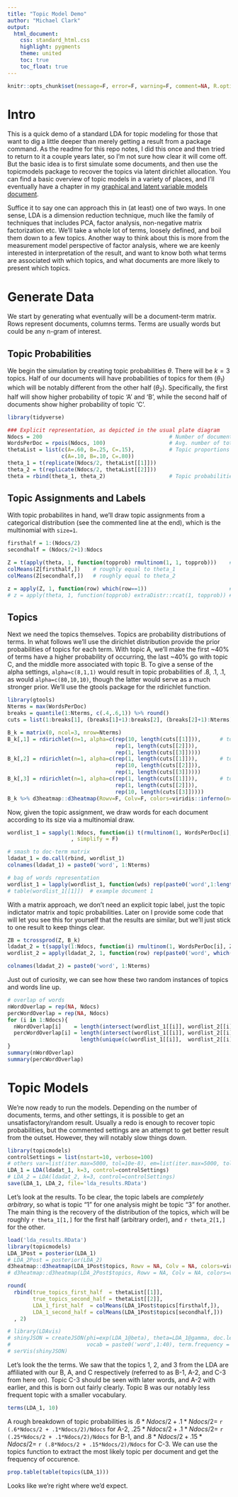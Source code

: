```yaml
---
title: "Topic Model Demo"
author: "Michael Clark"
output: 
  html_document: 
    css: standard_html.css
    highlight: pygments
    theme: united
    toc: true
    toc_float: true
---
```


```r
knitr::opts_chunk$set(message=F, error=F, warning=F, comment=NA, R.options=list(width=120), cache=T)
```
# Intro

This is a quick demo of a standard LDA for topic modeling for those that want to dig a little deeper than merely getting a result from a package command. As the readme for this repo notes, I did this once and then tried to return to it a couple years later, so I'm not sure how clear it will come off. But the basic idea is to first simulate some documents, and then use the <span class="pack">topicmodels</span> package to recover the topics via latent dirichlet allocation.  You can find a basic overview of topic models in a variety of places, and I'll eventually have a chapter in my [graphical and latent variable models document](http://m-clark.github.io/docs/sem). 

Suffice it to say one can approach this in (at least) one of two ways. In one sense, LDA is a dimension reduction technique, much like the family of techniques that includes PCA, factor analysis, non-negative matrix factorization etc.  We'll take a whole lot of terms, loosely defined, and boil them down to a few topics.  Another way to think about this is more from the measurement model perspective of factor analysis, where we are keenly interested in interpretation of the result, and want to know both what terms are associated with which topics, and what documents are more likely to present which topics.



# Generate Data

We start by generating what eventually will be a document-term matrix.  Rows represent documents, columns terms.  Terms are usually words but could be any n-gram of interest.

## Topic Probabilities

We begin the simulation by creating topic probabilities $\theta$. There will be $k=3$ topics. Half of our documents will have probabilities of topics for them ($\theta_1$) which will be notably different from the other half ($\theta_2$).   Specifically, the first half will show higher probability of topic 'A' and 'B', while the second half of documents show higher probability of topic 'C'.

```r
library(tidyverse)

### Explicit representation, as depicted in the usual plate diagram
Ndocs = 200                                        # Number of documents
WordsPerDoc = rpois(Ndocs, 100)                    # Avg. number of total words/terms in a document
thetaList = list(c(A=.60, B=.25, C=.15),           # Topic proportions for first and second half of data 
                 c(A=.10, B=.10, C=.80))
theta_1 = t(replicate(Ndocs/2, thetaList[[1]]))
theta_2 = t(replicate(Ndocs/2, thetaList[[2]]))
theta = rbind(theta_1, theta_2)                    # Topic probabilities for all 500 docs
```

## Topic Assignments and Labels

With topic probabilites in hand, we'll draw topic assignments from a categorical distribution (see the commented line at the end), which is the multinomial with `size=1`. 

```r
firsthalf = 1:(Ndocs/2)
secondhalf = (Ndocs/2+1):Ndocs

Z = t(apply(theta, 1, function(topprob) rmultinom(1, 1, topprob)))    # draw topic assignment
colMeans(Z[firsthalf,])    # roughly equal to theta_1
colMeans(Z[secondhalf,])   # roughly equal to theta_2

z = apply(Z, 1, function(row) which(row==1))                          # topic assignment as arbitrary label 1:3
# z = apply(theta, 1, function(topprob) extraDistr::rcat(1, topprob)) # topic assignment via categorical dist
```


## Topics

Next we need the topics themselves. Topics are probability distributions of terms. In what follows we'll use the dirichlet distribution provide the prior probabilities of topics for each term. With topic A, we'll make the first ~40% of terms have a higher probability of occurring, the last ~40% go with topic C, and the middle more associated with topic B. To give a sense of the alpha settings, `alpha=c(8,1,1)` would result in topic probabilities of .8, .1, .1, as would `alpha=c(80,10,10)`, though the latter would serve as a much stronger prior. We'll use the <span class="pack">gtools</span> package for the <span class="func">rdirichlet</span> function.

```r
library(gtools)
Nterms = max(WordsPerDoc)
breaks = quantile(1:Nterms, c(.4,.6,1)) %>% round()
cuts = list(1:breaks[1], (breaks[1]+1):breaks[2], (breaks[2]+1):Nterms)

B_k = matrix(0, ncol=3, nrow=Nterms)
B_k[,1] = rdirichlet(n=1, alpha=c(rep(10, length(cuts[[1]])),      # topics for 1st 40% of terms
                                  rep(1, length(cuts[[2]])),
                                  rep(1, length(cuts[[3]]))))
B_k[,2] = rdirichlet(n=1, alpha=c(rep(1, length(cuts[[1]])),       # topics for middle 20%
                                  rep(10, length(cuts[[2]])),
                                  rep(1, length(cuts[[3]]))))
B_k[,3] = rdirichlet(n=1, alpha=c(rep(1, length(cuts[[1]])),       # topics for last 40% of terms
                                  rep(1, length(cuts[[2]])),
                                  rep(10, length(cuts[[3]]))))
B_k %>% d3heatmap::d3heatmap(Rowv=F, Colv=F, colors=viridis::inferno(n=300))
```

Now, given the topic assignment, we draw words for each document according to its size via a multinomial draw.

```r
wordlist_1 = sapply(1:Ndocs, function(i) t(rmultinom(1, WordsPerDoc[i], B_k[,z[i]]))  
                    , simplify = F)  

# smash to doc-term matrix
ldadat_1 = do.call(rbind, wordlist_1)
colnames(ldadat_1) = paste0('word', 1:Nterms)

# bag of words representation
wordlist_1 = lapply(wordlist_1, function(wds) rep(paste0('word',1:length(wds)), wds))   
# table(wordlist_1[[1]])  # example document 1
```


With a matrix approach, we don't need an explicit topic label, just the topic indictator matrix and topic probabilities. Later on I provide some code that will let you see this for yourself that the results are similar, but we'll just stick to one result to keep things clear.

```r
ZB = tcrossprod(Z, B_k)                                                
ldadat_2 = t(sapply(1:Ndocs, function(i) rmultinom(1, WordsPerDoc[i], ZB[i,])))
wordlist_2 = apply(ldadat_2, 1, function(row) rep(paste0('word', which(row!=0)), row[row!=0]) )

colnames(ldadat_2) = paste0('word', 1:Nterms)
```

Just out of curiosity, we can see how these two random instances of topics and words line up.

```r
# overlap of words
nWordOverlap = rep(NA, Ndocs)
percWordOverlap = rep(NA, Ndocs)
for (i in 1:Ndocs){
  nWordOverlap[i]    = length(intersect(wordlist_1[[i]], wordlist_2[[i]]))
  percWordOverlap[i] = length(intersect(wordlist_1[[i]], wordlist_2[[i]])) /
                       length(unique(c(wordlist_1[[i]],  wordlist_2[[i]])))
}
summary(nWordOverlap)
summary(percWordOverlap)
```


# Topic Models

We're now ready to run the models.   Depending on the number of documents, terms, and other settings, it is possible to get an unsatisfactory/random result. Usually a redo is enough to recover topic probabilities, but the commented settings are an attempt to get better result from the outset.  However, they will notably slow things down.

```r
library(topicmodels)
controlSettings = list(nstart=10, verbose=100)
# others var=list(iter.max=5000, tol=10e-8), em=list(iter.max=5000, tol=10e-8)
LDA_1 = LDA(ldadat_1, k=3, control=controlSettings)
# LDA_2 = LDA(ldadat_2, k=3, control=controlSettings)
save(LDA_1, LDA_2, file='lda_results.RData')
```

Let's look at the results. To be clear, the topic labels are *completely arbitrary*, so what is topic "1" for one analysis might be topic "3" for another. The main thing is the recovery of the distribution of the topics, which will be roughly `r theta_1[1,]` for the first half (arbitrary order), and `r theta_2[1,]` for the other. 

```r
load('lda_results.RData')
library(topicmodels)
LDA_1Post = posterior(LDA_1)
# LDA_2Post = posterior(LDA_2)
d3heatmap::d3heatmap(LDA_1Post$topics, Rowv = NA, Colv = NA, colors=viridis::inferno(n=100))
# d3heatmap::d3heatmap(LDA_2Post$topics, Rowv = NA, Colv = NA, colors=viridis::inferno(n=100))

round(
  rbind(true_topics_first_half  = thetaList[[1]], 
        true_topics_second_half = thetaList[[2]],
        LDA_1_first_half  = colMeans(LDA_1Post$topics[firsthalf,]), 
        LDA_1_second_half = colMeans(LDA_1Post$topics[secondhalf,]))
  , 2)

# library(LDAvis)
# shinyJSON = createJSON(phi=exp(LDA_1@beta), theta=LDA_1@gamma, doc.length = WordsPerDoc, 
#                        vocab = paste0('word',1:40), term.frequency = colSums(ldadat_1))
# serVis(shinyJSON)

```

Let's look the the terms.  We saw that the topics 1, 2, and 3 from the LDA are affiliated with our B, A, and C respectively (referred to as B-1, A-2, and C-3 from here on). Topic C-3 should be seen with later words, and A-2 with earlier, and this is born out fairly clearly. Topic B was our notably less frequent topic with a smaller vocabulary.

```r
terms(LDA_1, 10)
```

A rough breakdown of topic probabilities is $.6*Ndocs/2 + .1*Ndocs/2 =$ `r (.6*Ndocs/2 + .1*Ndocs/2)/Ndocs` for A-2, $.25*Ndocs/2 + .1*Ndocs/2 =$ `r (.25*Ndocs/2 + .1*Ndocs/2)/Ndocs` for B-1, and $.8*Ndocs/2 + .15*Ndocs/2 =$ `r (.8*Ndocs/2 + .15*Ndocs/2)/Ndocs` for C-3. We can use the <span class="func">topics</span> function to extract the most likely topic per document and get the frequency of occurence.


```r
prop.table(table(topics(LDA_1)))
```

Looks like we're right where we'd expect.
